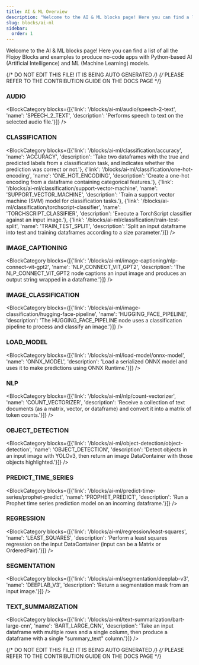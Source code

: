 ```yaml
---
title: AI & ML Overview
description: "Welcome to the AI & ML blocks page! Here you can find a list of all the Flojoy Blocks and examples to produce no-code apps with Python-based AI (Artificial Intelligence) and ML (Machine Learning) models."
slug: blocks/ai-ml
sidebar:
  order: 1
---
```


Welcome to the AI & ML blocks page! Here you can find a list of all the Flojoy
Blocks and examples to produce no-code apps with Python-based AI
(Artificial Intelligence) and ML (Machine Learning) models.

{/* DO NOT EDIT THIS FILE! IT IS BEING AUTO GENERATED */}
{/* PLEASE REFER TO THE CONTRIBUTION GUIDE ON THE DOCS PAGE */}


### AUDIO
<BlockCategory blocks={[{'link': '/blocks/ai-ml/audio/speech-2-text', 'name': 'SPEECH_2_TEXT', 'description': 'Performs speech to text on the selected audio file.'}]} />

### CLASSIFICATION
<BlockCategory blocks={[{'link': '/blocks/ai-ml/classification/accuracy', 'name': 'ACCURACY', 'description': 'Take two dataframes with the true and predicted labels from a classification task, and indicates whether the prediction was correct or not.'}, {'link': '/blocks/ai-ml/classification/one-hot-encoding', 'name': 'ONE_HOT_ENCODING', 'description': 'Create a one-hot encoding from a dataframe containing categorical features.'}, {'link': '/blocks/ai-ml/classification/support-vector-machine', 'name': 'SUPPORT_VECTOR_MACHINE', 'description': 'Train a support vector machine (SVM) model for classification tasks.'}, {'link': '/blocks/ai-ml/classification/torchscript-classifier', 'name': 'TORCHSCRIPT_CLASSIFIER', 'description': 'Execute a TorchScript classifier against an input image.'}, {'link': '/blocks/ai-ml/classification/train-test-split', 'name': 'TRAIN_TEST_SPLIT', 'description': 'Split an input dataframe into test and training dataframes according to a size parameter.'}]} />

### IMAGE_CAPTIONING
<BlockCategory blocks={[{'link': '/blocks/ai-ml/image-captioning/nlp-connect-vit-gpt2', 'name': 'NLP_CONNECT_VIT_GPT2', 'description': 'The NLP_CONNECT_VIT_GPT2 node captions an input image and produces an output string wrapped in a dataframe.'}]} />

### IMAGE_CLASSIFICATION
<BlockCategory blocks={[{'link': '/blocks/ai-ml/image-classification/hugging-face-pipeline', 'name': 'HUGGING_FACE_PIPELINE', 'description': 'The HUGGING_FACE_PIPELINE node uses a classification pipeline to process and classify an image.'}]} />

### LOAD_MODEL
<BlockCategory blocks={[{'link': '/blocks/ai-ml/load-model/onnx-model', 'name': 'ONNX_MODEL', 'description': 'Load a serialized ONNX model and uses it to make predictions using ONNX Runtime.'}]} />

### NLP
<BlockCategory blocks={[{'link': '/blocks/ai-ml/nlp/count-vectorizer', 'name': 'COUNT_VECTORIZER', 'description': 'Receive a collection of text documents (as a matrix, vector, or dataframe) and convert it into a matrix of token counts.'}]} />

### OBJECT_DETECTION
<BlockCategory blocks={[{'link': '/blocks/ai-ml/object-detection/object-detection', 'name': 'OBJECT_DETECTION', 'description': 'Detect objects in an input image with YOLOv3, then return an image DataContainer with those objects highlighted.'}]} />

### PREDICT_TIME_SERIES
<BlockCategory blocks={[{'link': '/blocks/ai-ml/predict-time-series/prophet-predict', 'name': 'PROPHET_PREDICT', 'description': 'Run a Prophet time series prediction model on an incoming dataframe.'}]} />

### REGRESSION
<BlockCategory blocks={[{'link': '/blocks/ai-ml/regression/least-squares', 'name': 'LEAST_SQUARES', 'description': 'Perform a least squares regression on the input DataContainer (input can be a Matrix or OrderedPair).'}]} />

### SEGMENTATION
<BlockCategory blocks={[{'link': '/blocks/ai-ml/segmentation/deeplab-v3', 'name': 'DEEPLAB_V3', 'description': 'Return a segmentation mask from an input image.'}]} />

### TEXT_SUMMARIZATION
<BlockCategory blocks={[{'link': '/blocks/ai-ml/text-summarization/bart-large-cnn', 'name': 'BART_LARGE_CNN', 'description': 'Take an input dataframe with multiple rows and a single column, then produce a dataframe with a single "summary_text" column.'}]} />

{/* DO NOT EDIT THIS FILE! IT IS BEING AUTO GENERATED */}
{/* PLEASE REFER TO THE CONTRIBUTION GUIDE ON THE DOCS PAGE */}
